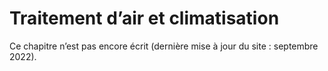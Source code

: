# Traitement d'air et climatisation

Ce chapitre n'est pas encore écrit (dernière mise à jour du site : septembre 2022).

<!--

beaucoup de contenu dans les diapos du CM M1

HVAC systems operate transformations that change the conditions of the moist air. These transformations can be represented on the psychrometric chart (Fig. \@ref(fig:aircon2)). In order to produce air at the required supply conditions, an air handling unit may use one or several elementary transformations. Supposing that the air flow being processed has a mass (or mass flow rate) of dry air $m_{da}$:

```r
knitr::include_graphics(rep("figures/aircon2.PNG"))
```

1. Simple heating: increase of temperature at a constant absolute humidity. The heating power is directly related to the enthalpy change, which is only a difference of sensible heat because $w$ is constant (see eq. \@ref(eq:enthalpy)):
\begin{align}
P_h & = m_{da} \Delta h \\
\Delta h & =  c_{da} \Delta T
\end{align}
2. Vapour humidification: increase of humidity $w$ at constant dry bulb temperature. The vapour flow rate is directly related to the humidity change, and the power is only a difference of latent heat:
\begin{align}
Q_\mathit{vap} & = m_{da} \Delta w \\
P_\mathit{vap} & = m_{da} \Delta h \\
\Delta h & = l_v \Delta w
\end{align
3. Adiabatic humidification: increase of humidity and decrease of temperature, at constant enthalpy. The evaporation rate $Q_\mathit{vap}$ generates a decrease of temperature $\Delta T$:
\begin{align}
Q_\mathit{vap} & = m_{da} \Delta w \\
\Delta h & \approx  c_{da} \Delta T + l_v \Delta w = 0 \\
 \Delta T & = -\frac{l_v}{c_\mathit{da}} \Delta w
\end{align}
4. "Dry" cooling: decrease of temperature at constant absolute humidity.
\begin{align}
P_c & = m_{da} \Delta h <0 \\
\Delta h & =  c_{da} \Delta T < 0
\end{align}
5. Cooling and dehumidification: allows cooling the air below its dew point. The absolute humidity decreases as a consequence of condensation on the cold exchanger.
\begin{align}
P_c & = m_{da} \Delta h <0 \\
\Delta h & =  c_{da} \Delta T + l_v \Delta w< 0
\end{align}

## Evaluating air conditioning needs

In order to maintain required indoor conditions (temperature and humidity), the AC system (air handling unit or other) must supply air at specified conditions. These conditions are entirely specified by: the dry bulb temperature $T_s$ and absolute humidity $w_s$ of the supply air (or any two variables from the psychrometric chart), and the supply mass flow rate $\dot{m}_{da,s}$.

The first step is the estimation of the loads of the building, i.e. all influences on the indoor heat and moisture balance besides the HVAC system.

* **Sensible loads** (in W) are all heat inputs that directly impact the indoor temperature: heat loss (or gain) through the envelope, air infiltration, solar gain, occupants and equipments, lighting...
\begin{equation}
\mathrm{SL} = H\left(T_e-T_i\right) + \dot{m}_\mathit{inf} c_{da} \left(T_e-T_i\right) + \Phi_\mathit{sol} + \Phi_\mathit{in} + ...
\end{equation}
* **Latent loads** (in W) are the energy content (latent heat) of the humidity inputs: air infiltration, indoor vapour production...
\begin{equation}
\mathrm{LL} = l_v \left(  \dot{m}_\mathit{inf} \left(w_e-w_i\right) + Q_\mathit{vap,in} + ... \right)
\end{equation}

The supply conditions should be set so that the temperature of the air supply compensates the sensible loads, and the moisture content compensates the latent loads:
\begin{align}
\dot{m}_{da,s} c_{da} (T_s - T_i) & + \mathrm{SL} = 0 \\
\dot{m}_{da,s} l_v (w_s - w_i) & + \mathrm{LL} = 0
\end{align}

This is a system of two equations and three unknown variables $\left\{ \dot{m}_{da,s}, T_s, w_s \right\}$. It can be solved by choosing the value of one of them: for instance, an imposed supply flow rate $\dot{m}_{da,s}$ or an imposed supply temperature.

## Tutorials

Plein d'exos air conditioning dans le cours master ou S7

-->
